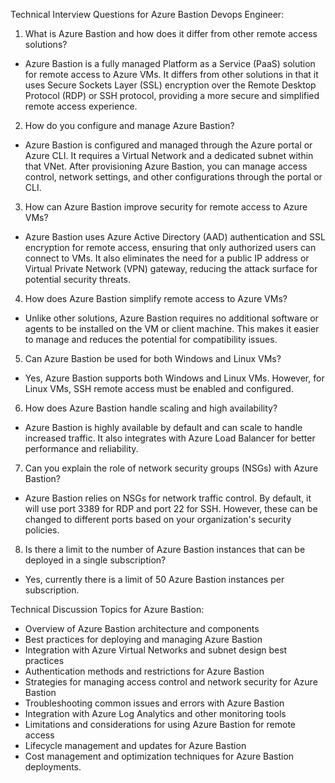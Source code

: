 
Technical Interview Questions for Azure Bastion Devops Engineer:

1. What is Azure Bastion and how does it differ from other remote access solutions?
- Azure Bastion is a fully managed Platform as a Service (PaaS) solution for remote access to Azure VMs. It differs from other solutions in that it uses Secure Sockets Layer (SSL) encryption over the Remote Desktop Protocol (RDP) or SSH protocol, providing a more secure and simplified remote access experience.

2. How do you configure and manage Azure Bastion?
- Azure Bastion is configured and managed through the Azure portal or Azure CLI. It requires a Virtual Network and a dedicated subnet within that VNet. After provisioning Azure Bastion, you can manage access control, network settings, and other configurations through the portal or CLI.

3. How can Azure Bastion improve security for remote access to Azure VMs?
- Azure Bastion uses Azure Active Directory (AAD) authentication and SSL encryption for remote access, ensuring that only authorized users can connect to VMs. It also eliminates the need for a public IP address or Virtual Private Network (VPN) gateway, reducing the attack surface for potential security threats.

4. How does Azure Bastion simplify remote access to Azure VMs?
- Unlike other solutions, Azure Bastion requires no additional software or agents to be installed on the VM or client machine. This makes it easier to manage and reduces the potential for compatibility issues.

5. Can Azure Bastion be used for both Windows and Linux VMs?
- Yes, Azure Bastion supports both Windows and Linux VMs. However, for Linux VMs, SSH remote access must be enabled and configured.

6. How does Azure Bastion handle scaling and high availability?
- Azure Bastion is highly available by default and can scale to handle increased traffic. It also integrates with Azure Load Balancer for better performance and reliability.

7. Can you explain the role of network security groups (NSGs) with Azure Bastion?
- Azure Bastion relies on NSGs for network traffic control. By default, it will use port 3389 for RDP and port 22 for SSH. However, these can be changed to different ports based on your organization's security policies.

8. Is there a limit to the number of Azure Bastion instances that can be deployed in a single subscription?
- Yes, currently there is a limit of 50 Azure Bastion instances per subscription.

Technical Discussion Topics for Azure Bastion:

- Overview of Azure Bastion architecture and components
- Best practices for deploying and managing Azure Bastion
- Integration with Azure Virtual Networks and subnet design best practices
- Authentication methods and restrictions for Azure Bastion
- Strategies for managing access control and network security for Azure Bastion
- Troubleshooting common issues and errors with Azure Bastion
- Integration with Azure Log Analytics and other monitoring tools
- Limitations and considerations for using Azure Bastion for remote access
- Lifecycle management and updates for Azure Bastion
- Cost management and optimization techniques for Azure Bastion deployments. 